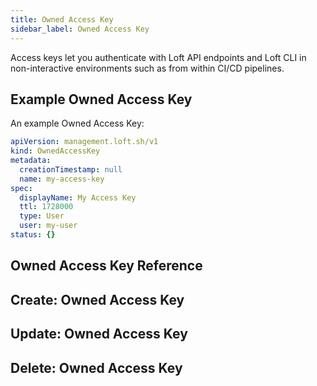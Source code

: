 ```yaml
---
title: Owned Access Key
sidebar_label: Owned Access Key
---
```


Access keys let you authenticate with Loft API endpoints and Loft CLI in non-interactive environments such as from within CI/CD pipelines.

## Example Owned Access Key

An example Owned Access Key:
```yaml
apiVersion: management.loft.sh/v1
kind: OwnedAccessKey
metadata:
  creationTimestamp: null
  name: my-access-key
spec:
  displayName: My Access Key
  ttl: 1728000
  type: User
  user: my-user
status: {}

```

## Owned Access Key Reference

<Reference />

## Create: Owned Access Key

<Create />

## Update: Owned Access Key

<Update />

## Delete: Owned Access Key

<Delete />


